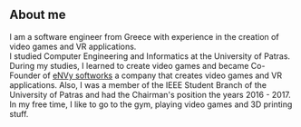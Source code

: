 ## About me

I am a software engineer from Greece with experience in the creation of video games and VR applications.  
I studied Computer Engineering and Informatics at the University of Patras.  
During my studies, I learned to create video games and became Co-Founder of [eNVy softworks](https://envysoftworks.com) a company that creates video games and VR applications. Also, I was a member of the IEEE Student Branch of the University of Patras and had the Chairman's position the years 2016 - 2017.  
In my free time, I like to go to the gym, playing video games and 3D printing stuff.